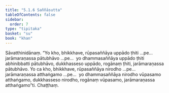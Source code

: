 ```yaml
---
title: "5.1.6 Saññāsutta"
tableOfContents: false
sidebar:
  order: 7
type: "tipitaka"
basket: "su"
book: "khan"
---
```



<DynamicBreadcrumb />

<Division number="317" book="khan">

<Paragraph number="1079" book="khan">
Sāvatthinidānaṃ. “Yo kho, bhikkhave, rūpasaññāya uppādo ṭhiti …pe…  jarāmaraṇassa pātubhāvo …pe…  yo dhammasaññāya uppādo ṭhiti abhinibbatti pātubhāvo, dukkhasseso uppādo, rogānaṃ ṭhiti, jarāmaraṇassa pātubhāvo. Yo ca kho, bhikkhave, rūpasaññāya nirodho …pe…  jarāmaraṇassa atthaṅgamo …pe…  yo dhammasaññāya nirodho vūpasamo atthaṅgamo, dukkhasseso nirodho, rogānaṃ vūpasamo, jarāmaraṇassa atthaṅgamo”ti.

</Paragraph>
</Division>

<Paragraph number="1080" type="center" book="khan">
Chaṭṭhaṃ.
</Paragraph>